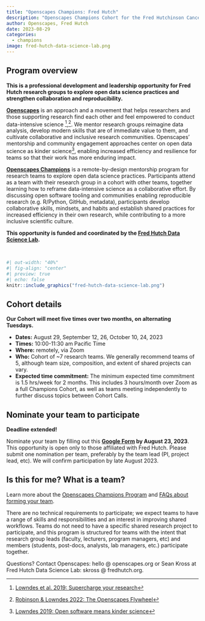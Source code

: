 ```yaml
---
title: "Openscapes Champions: Fred Hutch"
description: "Openscapes Champions Cohort for the Fred Hutchinson Cancer Center Data Science Lab" 
author: Openscapes, Fred Hutch
date: 2023-08-29
categories:
  - champions
image: fred-hutch-data-science-lab.png 
---
```


## Program overview

**This is a professional development and leadership opportunity for Fred Hutch research groups to explore open data science practices and strengthen collaboration and reproducibility.**

[**Openscapes**](https://openscapes.org) is an approach and a movement that helps researchers and those supporting research find each other and feel empowered to conduct data-intensive science [^1],[^2]. We mentor research groups reimagine data analysis, develop modern skills that are of immediate value to them, and cultivate collaborative and inclusive research communities. Openscapes' mentorship and community engagement approaches center on open data science as kinder science[^3], enabling increased efficiency and resilience for teams so that their work has more enduring impact.

[^1]: [Lowndes et al. 2019: Supercharge your research](https://openscapes.github.io/supercharge-research/)

[^2]: [Robinson & Lowndes 2022: The Openscapes Flywheel](https://eartharxiv.org/repository/view/4560/)

[^3]: [Lowndes 2019: Open software means kinder science](https://blogs.scientificamerican.com/observations/open-software-means-kinder-science)

[**Openscapes Champions**](https://www.openscapes.org/champions/) is a remote-by-design mentorship program for research teams to explore open data science practices. Participants attend as a team with their research group in a cohort with other teams, together learning how to reframe data-intensive science as a collaborative effort. By discussing open software tooling and communities enabling reproducible research (e.g. R/Python, GitHub, metadata), participants develop collaborative skills, mindsets, and habits and establish shared practices for increased efficiency in their own research, while contributing to a more inclusive scientific culture.

**This opportunity is funded and coordinated by the [Fred Hutch Data Science Lab](https://hutchdatascience.org/).**

<br>

```r
#| out-width: "40%"
#| fig-align: "center"
#| preview: true
#| echo: false
knitr::include_graphics("fred-hutch-data-science-lab.png")  
```

## Cohort details

**Our Cohort will meet five times over two months, on alternating Tuesdays.**

-   **Dates:** August 29, September 12, 26, October 10, 24, 2023
-   **Times:** 10:00-11:30 am Pacific Time
-   **Where:** remotely, via Zoom
-   **Who:** Cohort of \~7 research teams. We generally recommend teams of 5, although team size, composition, and extent of shared projects can vary.
-   **Expected time commitment:** The minimum expected time commitment is 1.5 hrs/week for 2 months. This includes 3 hours/month over Zoom as a full Champions Cohort, as well as teams meeting independently to further discuss topics between Cohort Calls.

## Nominate your team to participate

**Deadline extended!**

Nominate your team by filling out this **[Google Form](https://forms.gle/ubZU3wAgEwLyDtaQ6) by August 23, 2023**. This opportunity is open only to those affiliated with Fred Hutch. Please submit one nomination per team, preferably by the team lead (PI, project lead, etc). We will confirm participation by late August 2023.

## Is this for me? What is a team?

Learn more about the [Openscapes Champions Program](https://openscapes.org/champions) and [FAQs about forming your team](https://openscapes.org/faq).

There are no technical requirements to participate; we expect teams to have a range of skills and responsibilities and an interest in improving shared workflows. Teams do not need to have a specific shared research project to participate, and this program is structured for teams with the intent that research group leads (faculty, lecturers, program managers, etc) and members (students, post-docs, analysts, lab managers, etc.) participate together.

Questions? Contact Openscapes: hello \@ openscapes.org or Sean Kross at Fred Hutch Data Science Lab: skross \@ fredhutch.org.
